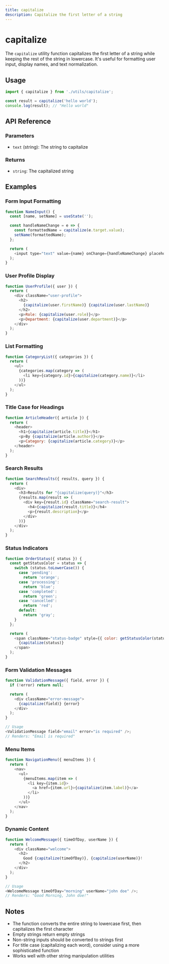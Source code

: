 ```yaml
---
title: capitalize
description: Capitalize the first letter of a string
---
```


# capitalize

The `capitalize` utility function capitalizes the first letter of a string while keeping the rest of
the string in lowercase. It's useful for formatting user input, display names, and text
normalization.

## Usage

```javascript
import { capitalize } from './utils/capitalize';

const result = capitalize('hello world');
console.log(result); // "Hello world"
```

## API Reference

### Parameters

- `text` (string): The string to capitalize

### Returns

- `string`: The capitalized string

## Examples

### Form Input Formatting

```javascript
function NameInput() {
  const [name, setName] = useState('');

  const handleNameChange = e => {
    const formattedName = capitalize(e.target.value);
    setName(formattedName);
  };

  return (
    <input type="text" value={name} onChange={handleNameChange} placeholder="Enter your name" />
  );
}
```

### User Profile Display

```javascript
function UserProfile({ user }) {
  return (
    <div className="user-profile">
      <h2>
        {capitalize(user.firstName)} {capitalize(user.lastName)}
      </h2>
      <p>Role: {capitalize(user.role)}</p>
      <p>Department: {capitalize(user.department)}</p>
    </div>
  );
}
```

### List Formatting

```javascript
function CategoryList({ categories }) {
  return (
    <ul>
      {categories.map(category => (
        <li key={category.id}>{capitalize(category.name)}</li>
      ))}
    </ul>
  );
}
```

### Title Case for Headings

```javascript
function ArticleHeader({ article }) {
  return (
    <header>
      <h1>{capitalize(article.title)}</h1>
      <p>By {capitalize(article.author)}</p>
      <p>Category: {capitalize(article.category)}</p>
    </header>
  );
}
```

### Search Results

```javascript
function SearchResults({ results, query }) {
  return (
    <div>
      <h3>Results for "{capitalize(query)}"</h3>
      {results.map(result => (
        <div key={result.id} className="search-result">
          <h4>{capitalize(result.title)}</h4>
          <p>{result.description}</p>
        </div>
      ))}
    </div>
  );
}
```

### Status Indicators

```javascript
function OrderStatus({ status }) {
  const getStatusColor = status => {
    switch (status.toLowerCase()) {
      case 'pending':
        return 'orange';
      case 'processing':
        return 'blue';
      case 'completed':
        return 'green';
      case 'cancelled':
        return 'red';
      default:
        return 'gray';
    }
  };

  return (
    <span className="status-badge" style={{ color: getStatusColor(status) }}>
      {capitalize(status)}
    </span>
  );
}
```

### Form Validation Messages

```javascript
function ValidationMessage({ field, error }) {
  if (!error) return null;

  return (
    <div className="error-message">
      {capitalize(field)} {error}
    </div>
  );
}

// Usage
<ValidationMessage field="email" error="is required" />;
// Renders: "Email is required"
```

### Menu Items

```javascript
function NavigationMenu({ menuItems }) {
  return (
    <nav>
      <ul>
        {menuItems.map(item => (
          <li key={item.id}>
            <a href={item.url}>{capitalize(item.label)}</a>
          </li>
        ))}
      </ul>
    </nav>
  );
}
```

### Dynamic Content

```javascript
function WelcomeMessage({ timeOfDay, userName }) {
  return (
    <div className="welcome">
      <h2>
        Good {capitalize(timeOfDay)}, {capitalize(userName)}!
      </h2>
    </div>
  );
}

// Usage
<WelcomeMessage timeOfDay="morning" userName="john doe" />;
// Renders: "Good Morning, John doe!"
```

## Notes

- The function converts the entire string to lowercase first, then capitalizes the first character
- Empty strings return empty strings
- Non-string inputs should be converted to strings first
- For title case (capitalizing each word), consider using a more sophisticated function
- Works well with other string manipulation utilities
